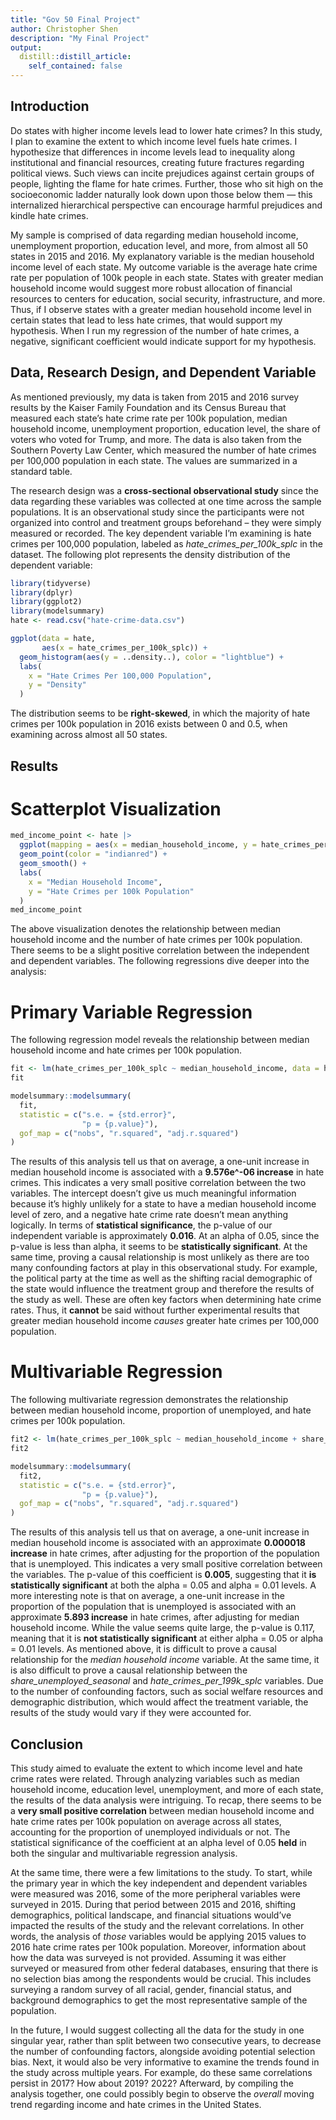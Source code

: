 ```yaml
---
title: "Gov 50 Final Project"
author: Christopher Shen
description: "My Final Project"
output:
  distill::distill_article:
    self_contained: false
---
```

## Introduction

Do states with higher income levels lead to lower hate crimes? In this study, I plan to examine the extent to which income level fuels hate crimes. I hypothesize that differences in income levels lead to inequality along institutional and financial resources, creating future fractures regarding political views. Such views can incite prejudices against certain groups of people, lighting the flame for hate crimes. Further, those who sit high on the socioeconomic ladder naturally look down upon those below them — this internalized hierarchical perspective can encourage harmful prejudices and kindle hate crimes. 

My sample is comprised of data regarding median household income, unemployment proportion, education level, and more, from almost all 50 states in 2015 and 2016. My explanatory variable is the median household income level of each state. My outcome variable is the average hate crime rate per population of 100k people in each state. States with greater median household income would suggest more robust allocation of financial resources to centers for education, social security, infrastructure, and more. Thus, if I observe states with a greater median household income level in certain states that lead to less hate crimes, that would support my hypothesis. When I run my regression of the number of hate crimes, a negative, significant coefficient would indicate support for my hypothesis.

## Data, Research Design, and Dependent Variable

As mentioned previously, my data is taken from 2015 and 2016 survey results by the Kaiser Family Foundation and its Census Bureau that measured each state’s hate crime rate per 100k population, median household income, unemployment proportion, education level, the share of voters who voted for Trump, and more. The data is also taken from the Southern Poverty Law Center, which measured the number of hate crimes per 100,000 population in each state. The values are summarized in a standard table. 

The research design was a **cross-sectional observational study** since the data regarding these variables was collected at one time across the sample populations. It is an observational study since the participants were not organized into control and treatment groups beforehand – they were simply measured or recorded. The key dependent variable I’m examining is hate crimes per 100,000 population, labeled as *hate_crimes_per_100k_splc* in the dataset. The following plot represents the density distribution of the dependent variable:

```r
library(tidyverse)
library(dplyr)
library(ggplot2)
library(modelsummary)
hate <- read.csv("hate-crime-data.csv")

ggplot(data = hate,
       aes(x = hate_crimes_per_100k_splc)) +
  geom_histogram(aes(y = ..density..), color = "lightblue") +
  labs(
    x = "Hate Crimes Per 100,000 Population",
    y = "Density"
  )
```
The distribution seems to be **right-skewed**, in which the majority of hate crimes per 100k population in 2016 exists between 0 and 0.5, when examining across almost all 50 states.

## Results

# Scatterplot Visualization

```r
med_income_point <- hate |>
  ggplot(mapping = aes(x = median_household_income, y = hate_crimes_per_100k_splc)) +
  geom_point(color = "indianred") +
  geom_smooth() +
  labs(
    x = "Median Household Income",
    y = "Hate Crimes per 100k Population"
  )
med_income_point

```
The above visualization denotes the relationship between median household income and the number of hate crimes per 100k population. There seems to be a slight positive correlation between the independent and dependent variables. The following regressions dive deeper into the analysis:

# Primary Variable Regression 

The following regression model reveals the relationship between median household income and hate crimes per 100k population.

```r
fit <- lm(hate_crimes_per_100k_splc ~ median_household_income, data = hate)
fit
```
```r
modelsummary::modelsummary(
  fit,
  statistic = c("s.e. = {std.error}",
                "p = {p.value}"),
  gof_map = c("nobs", "r.squared", "adj.r.squared")
)
```
The results of this analysis tell us that on average, a one-unit increase in median household income is associated with a **9.576e^-06 increase** in hate crimes. This indicates a very small positive correlation between the two variables. The intercept doesn't give us much meaningful information because it's highly unlikely for a state to have a median household income level of zero, and a negative hate crime rate doesn't mean anything logically. In terms of **statistical significance**, the p-value of our independent variable is approximately **0.016**. At an alpha of 0.05, since the p-value is less than alpha, it seems to be **statistically significant**. At the same time, proving a causal relationship is most unlikely as there are too many confounding factors at play in this observational study. For example, the political party at the time as well as the shifting racial demographic of the state would influence the treatment group and therefore the results of the study as well. These are often key factors when determining hate crime rates. Thus, it **cannot** be said without further experimental results that greater median household income *causes* greater hate crimes per 100,000 population.

# Multivariable Regression

The following multivariate regression demonstrates the relationship between median household income, proportion of unemployed, and hate crimes per 100k population.

```r
fit2 <- lm(hate_crimes_per_100k_splc ~ median_household_income + share_unemployed_seasonal, data = hate)
fit2
```
```r
modelsummary::modelsummary(
  fit2,
  statistic = c("s.e. = {std.error}",
                "p = {p.value}"),
  gof_map = c("nobs", "r.squared", "adj.r.squared")
)
```
The results of this analysis tell us that on average, a one-unit increase in median household income is associated with an approximate **0.000018 increase** in hate crimes, after adjusting for the proportion of the population that is unemployed. This indicates a very small positive correlation between the variables. The p-value of this coefficient is **0.005**, suggesting that it **is statistically significant** at both the alpha = 0.05 and alpha = 0.01 levels. A more interesting note is that on average, a one-unit increase in the proportion of the population that is unemployed is associated with an approximate **5.893 increase** in hate crimes, after adjusting for median household income. While the value seems quite large, the p-value is 0.117, meaning that it is **not statistically significant** at either alpha = 0.05 or alpha = 0.01 levels. As mentioned above, it is difficult to prove a causal relationship for the *median household income* variable. At the same time, it is also difficult to prove a causal relationship between the *share_unemployed_seasonal* and *hate_crimes_per_199k_splc* variables. Due to the number of confounding factors, such as social welfare resources and demographic distribution, which would affect the treatment variable, the results of the study would vary if they were accounted for.

## Conclusion

This study aimed to evaluate the extent to which income level and hate crime rates were related. Through analyzing variables such as median household income, education level, unemployment, and more of each state, the results of the data analysis were intriguing. To recap, there seems to be a **very small positive correlation** between median household income and hate crime rates per 100k population on average across all states, accounting for the proportion of unemployed individuals or not. The statistical significance of the coefficient at an alpha level of 0.05 **held** in both the singular and multivariable regression analysis. 

At the same time, there were a few limitations to the study. To start, while the primary year in which the key independent and dependent variables were measured was 2016, some of the more peripheral variables were surveyed in 2015. During that period between 2015 and 2016, shifting demographics, political landscape, and financial situations would've impacted the results of the study and the relevant correlations. In other words, the analysis of *those* variables would be applying 2015 values to 2016 hate crime rates per 100k population. Moreover, information about how the data was surveyed is not provided. Assuming it was either surveyed or measured from other federal databases, ensuring that there is no selection bias among the respondents would be crucial. This includes surveying a random survey of all racial, gender, financial status, and background demographics to get the most representative sample of the population.  

In the future, I would suggest collecting all the data for the study in one singular year, rather than split between two consecutive years, to decrease the number of confounding factors, alongside avoiding potential selection bias. Next, it would also be very informative to examine the trends found in the study across multiple years. For example, do these same correlations persist in 2017? How about 2019? 2022? Afterward, by compiling the analysis together, one could possibly begin to observe the *overall* moving trend regarding income and hate crimes in the United States.


